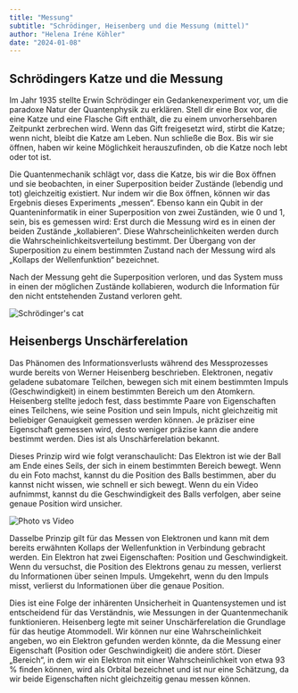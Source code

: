 ```yaml
---
title: "Messung"
subtitle: "Schrödinger, Heisenberg und die Messung (mittel)"
author: "Helena Iréne Köhler"
date: "2024-01-08"
---
```


## Schrödingers Katze und die Messung

Im Jahr 1935 stellte Erwin Schrödinger ein Gedankenexperiment vor, um die paradoxe Natur der Quantenphysik zu erklären. Stell dir eine Box vor, die eine Katze und eine Flasche Gift enthält, die zu einem unvorhersehbaren Zeitpunkt zerbrechen wird. Wenn das Gift freigesetzt wird, stirbt die Katze; wenn nicht, bleibt die Katze am Leben. Nun schließe die Box. Bis wir sie öffnen, haben wir keine Möglichkeit herauszufinden, ob die Katze noch lebt oder tot ist.

Die Quantenmechanik schlägt vor, dass die Katze, bis wir die Box öffnen und sie beobachten, in einer Superposition beider Zustände (lebendig und tot) gleichzeitig existiert. Nur indem wir die Box öffnen, können wir das Ergebnis dieses Experiments „messen“. Ebenso kann ein Qubit in der Quanteninformatik in einer Superposition von zwei Zuständen, wie 0 und 1, sein, bis es gemessen wird:
Erst durch die Messung wird es in einen der beiden Zustände „kollabieren“. Diese Wahrscheinlichkeiten werden durch die Wahrscheinlichkeitsverteilung bestimmt. Der Übergang von der Superposition zu einem bestimmten Zustand nach der Messung wird als „Kollaps der Wellenfunktion“ bezeichnet.

Nach der Messung geht die Superposition verloren, und das System muss in einen der möglichen Zustände kollabieren, wodurch die Information für den nicht entstehenden Zustand verloren geht.

![Schrödinger's cat](/posts/assets/entries/measurement/measurement_cat.png)

## Heisenbergs Unschärferelation

Das Phänomen des Informationsverlusts während des Messprozesses wurde bereits von Werner Heisenberg beschrieben. Elektronen, negativ geladene subatomare Teilchen, bewegen sich mit einem bestimmten Impuls (Geschwindigkeit) in einem bestimmten Bereich um den Atomkern. Heisenberg stellte jedoch fest, dass bestimmte Paare von Eigenschaften eines Teilchens, wie seine Position und sein Impuls, nicht gleichzeitig mit beliebiger Genauigkeit gemessen werden können. Je präziser eine Eigenschaft gemessen wird, desto weniger präzise kann die andere bestimmt werden. Dies ist als Unschärferelation bekannt.

Dieses Prinzip wird wie folgt veranschaulicht: Das Elektron ist wie der Ball am Ende eines Seils, der sich in einem bestimmten Bereich bewegt. Wenn du ein Foto machst, kannst du die Position des Balls bestimmen, aber du kannst nicht wissen, wie schnell er sich bewegt. Wenn du ein Video aufnimmst, kannst du die Geschwindigkeit des Balls verfolgen, aber seine genaue Position wird unsicher.

![Photo vs Video](/posts/assets/entries/measurement/cam_analogy.png)

Dasselbe Prinzip gilt für das Messen von Elektronen und kann mit dem bereits erwähnten Kollaps der Wellenfunktion in Verbindung gebracht werden. Ein Elektron hat zwei Eigenschaften: Position und Geschwindigkeit. Wenn du versuchst, die Position des Elektrons genau zu messen, verlierst du Informationen über seinen Impuls. Umgekehrt, wenn du den Impuls misst, verlierst du Informationen über die genaue Position.

Dies ist eine Folge der inhärenten Unsicherheit in Quantensystemen und ist entscheidend für das Verständnis, wie Messungen in der Quantenmechanik funktionieren. Heisenberg legte mit seiner Unschärferelation die Grundlage für das heutige Atommodell. Wir können nur eine Wahrscheinlichkeit angeben, wo ein Elektron gefunden werden könnte, da die Messung einer Eigenschaft (Position oder Geschwindigkeit) die andere stört. Dieser „Bereich“, in dem wir ein Elektron mit einer Wahrscheinlichkeit von etwa 93 % finden können, wird als Orbital bezeichnet und ist nur eine Schätzung, da wir beide Eigenschaften nicht gleichzeitig genau messen können.
